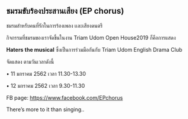 
## ชมรมขับร้องประสานเสียง (EP chorus)

ชมรมสำหรับคนที่รักในการร้องเพลง เเละเสียงดนตรี

กิจกรรมที่ชมรมของเราจัดขึ้นในงาน Triam Udom Open House2019 ก็คือการแสดง

**Haters the musical** ซึ่งเป็นการร่วมมือกันกับ Triam Udom English Drama
Club

จัดแสดง ตามวันเวลาดังนี้

• 11 มกราคม 2562 เวลา 11.30-13.30

• 12 มกราคม 2562 เวลา 9.30-11.30

FB page: <https://www.facebook.com/EPchorus>

There’s more to it than singing..

